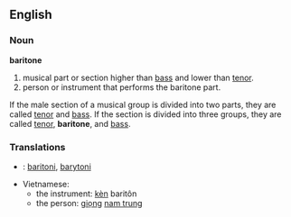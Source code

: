 ==English==
===Noun===
'''baritone'''

# musical part or section higher than [[bass]] and lower than [[tenor]].
# person or instrument that performs the baritone part.

If the male section of a musical group is divided into two parts, they are called [[tenor]] and [[bass]].  If the section is divided into three groups, they are called [[tenor]], '''baritone''', and [[bass]].

===Translations===
*{{msg:fi}}: [[baritoni]], [[barytoni]]
*Vietnamese:
**the instrument: [[kèn]] baritôn
**the person: [[giọng]] [[nam trung]]